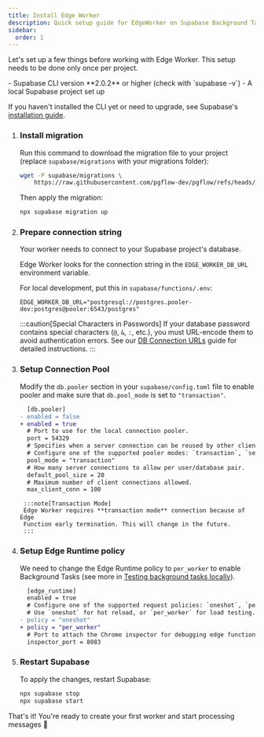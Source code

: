 ```yaml
---
title: Install Edge Worker
description: Quick setup guide for EdgeWorker on Supabase Background Tasks. Configure connection pooling, migrations, and environment in 5 simple steps.
sidebar:
  order: 1
---
```



Let's set up a few things before working with Edge Worker.
This setup needs to be done only once per project.

<NotProductionReady />

<Aside type="caution" title="Prerequisites">
- Supabase CLI version **2.0.2** or higher (check with `supabase -v`)
- A local Supabase project set up

If you haven't installed the CLI yet or need to upgrade, see Supabase's [installation guide](https://supabase.com/docs/guides/cli).
</Aside>

<Steps>

1. ### Install migration

    Run this command to download the migration file to your project (replace `supabase/migrations` with your migrations folder):

    ```bash frame="none"
    wget -P supabase/migrations \
        https://raw.githubusercontent.com/pgflow-dev/pgflow/refs/heads/main/pkgs/core/supabase/migrations/000_edge_worker_initial.sql
    ```

    Then apply the migration:

    ```bash frame="none"
    npx supabase migration up
    ```

1. ### Prepare connection string

    Your worker needs to connect to your Supabase project's database.

    Edge Worker looks for the connection string in the `EDGE_WORKER_DB_URL` environment variable.

    For local development, put this in `supabase/functions/.env`:

    ```shell frame="none"
    EDGE_WORKER_DB_URL="postgresql://postgres.pooler-dev:postgres@pooler:6543/postgres"
    ```

    :::caution[Special Characters in Passwords]
    If your database password contains special characters (`@`, `&`, `:`, etc.), you must URL-encode them to avoid authentication errors. See our [DB Connection URLs](/edge-worker/how-to/prepare-db-string/) guide for detailed instructions.
    :::

1. ### Setup Connection Pool

    Modify the `db.pooler` section in your `supabase/config.toml` file
    to enable pooler and make sure that `db.pool_mode` is set to `"transaction"`.

    ```diff lang="toml" {8}
      [db.pooler]
    - enabled = false
    + enabled = true
      # Port to use for the local connection pooler.
      port = 54329
      # Specifies when a server connection can be reused by other clients.
      # Configure one of the supported pooler modes: `transaction`, `session`.
      pool_mode = "transaction"
      # How many server connections to allow per user/database pair.
      default_pool_size = 20
      # Maximum number of client connections allowed.
      max_client_conn = 100
    ```

		:::note[Transaction Mode]
		Edge Worker requires **transaction mode** connection because of Edge
		Function early termination. This will change in the future.
		:::

1. ### Setup Edge Runtime policy

    We need to change the Edge Runtime policy to `per_worker` to enable
    Background Tasks (see more in [Testing background tasks locally](https://supabase.com/docs/guides/functions/background-tasks#testing-background-tasks-locally)).

   ```diff lang="toml"
     [edge_runtime]
     enabled = true
     # Configure one of the supported request policies: `oneshot`, `per_worker`.
     # Use `oneshot` for hot reload, or `per_worker` for load testing.
   - policy = "oneshot"
   + policy = "per_worker"
     # Port to attach the Chrome inspector for debugging edge functions.
     inspector_port = 8083
   ```

1. ### Restart Supabase

    To apply the changes, restart Supabase:

    ```bash frame="none"
    npx supabase stop
    npx supabase start
    ```

</Steps>

That's it! You're ready to create your first worker and start processing messages 🥳
